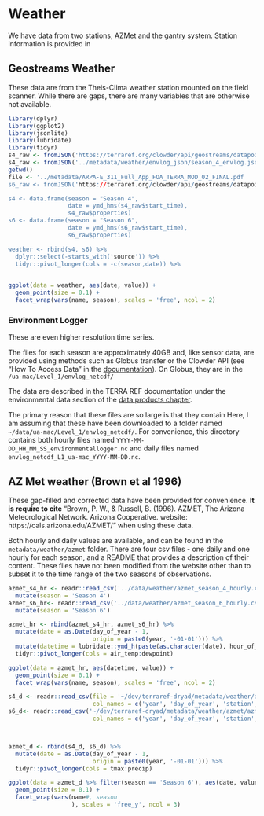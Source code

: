 # Weather

We have data from two stations, AZMet and the gantry system. Station information is provided in 


## Geostreams Weather

These data are from the Theis-Clima weather station mounted on the field scanner. While there are gaps, there are many variables that are otherwise not available.

```r
library(dplyr)
library(ggplot2)
library(jsonlite)
library(lubridate)
library(tidyr)
s4_raw <- fromJSON('https://terraref.org/clowder/api/geostreams/datapoints?stream_id=46431&since=2017-04-20&until=2017-09-18', flatten = FALSE)
s4_raw <- fromJSON('../metadata/weather/envlog_json/season_4_envlog.json', flatten = FALSE)
getwd()
file <- '../metadata/ARPA-E_311_Full_App_FOA_TERRA_MOD_02_FINAL.pdf
s6_raw <- fromJSON('https://terraref.org/clowder/api/geostreams/datapoints?stream_id=46431&since=2018-04-06&until=2018-08-01', flatten = FALSE)

s4 <- data.frame(season = "Season 4", 
                 date = ymd_hms(s4_raw$start_time),
                 s4_raw$properties)
s6 <- data.frame(season = "Season 6", 
                 date = ymd_hms(s6_raw$start_time),
                 s6_raw$properties)

weather <- rbind(s4, s6) %>% 
  dplyr::select(-starts_with('source')) %>% 
  tidyr::pivot_longer(cols = -c(season,date)) %>% 
 

```


```r
ggplot(data = weather, aes(date, value)) +
  geom_point(size = 0.1) +
  facet_wrap(vars(name, season), scales = 'free', ncol = 2)
```

### Environment Logger

These are even higher resolution time series.

The files for each season are approximately 40GB and, like sensor data, are provided using methods such as Globus transfer or the Clowder API (see "How To Access Data" in the [documentation](https://docs.terraref.org/user-manual/how-to-access-data)). On Globus, they are in the `/ua-mac/Level_1/envlog_netcdf/`

The data are described in the TERRA REF documentation under the environmental data section of the [data products chapter](https://docs.terraref.org/user-manual/data-products/environmental-conditions).

The primary reason that these files are so large is that they contain 
Here, I am assuming that these have been downloaded to a folder named `~/data/ua-mac/Level_1/envlog_netcdf/`. For convenience, this directory contains both hourly files named `YYYY-MM-DD_HH_MM_SS_environmentallogger.nc` and daily files named `envlog_netcdf_L1_ua-mac_YYYY-MM-DD.nc`.


## AZ Met weather (Brown et al 1996)

These gap-filled and corrected data have been provided for convenience. **It is require to cite** "Brown, P. W., & Russell, B. (1996). AZMET, The Arizona Meteorological Network. Arizona Cooperative. website: https://cals.arizona.edu/AZMET/" when using these data. 

Both hourly and daily values are available, and can be found in the `metadata/weather/azmet` folder. There are four csv files - one daily and one hourly for each season, and a README that provides a description of their content. These files have not been modified from the website other than to subset it to the time range of the two seasons of observations.

```r
azmet_s4_hr <- readr::read_csv('../data/weather/azmet_season_4_hourly.csv') %>% 
  mutate(season = 'Season 4')
azmet_s6_hr<- readr::read_csv('../data/weather/azmet_season_6_hourly.csv') %>% 
  mutate(season = 'Season 6')

azmet_hr <- rbind(azmet_s4_hr, azmet_s6_hr) %>% 
  mutate(date = as.Date(day_of_year - 1, 
                        origin = paste0(year, '-01-01'))) %>% 
  mutate(datetime = lubridate::ymd_h(paste(as.character(date), hour_of_day))) %>% 
  tidyr::pivot_longer(cols = air_temp:dewpoint)


```


```r

ggplot(data = azmet_hr, aes(datetime, value)) +
  geom_point(size = 0.1) +
  facet_wrap(vars(name, season), scales = 'free', ncol = 2)

```

```r
s4_d <- readr::read_csv(file = '~/dev/terraref-dryad/metadata/weather/azmet/azmet_2017_daily.csv', 
                        col_names = c('year', 'day_of_year', 'station', 'tmax', 'tmin', 'tmean', 'rhmax', 'rhmin', 'rhmean', 'vpdmean', 'solarrad_total', 'precip')) %>% mutate(season = 'Season 4')
s6_d<- readr::read_csv('~/dev/terraref-dryad/metadata/weather/azmet/azmet_2018_daily.csv', , 
                        col_names = c('year', 'day_of_year', 'station', 'tmax', 'tmin', 'tmean', 'rhmax', 'rhmin', 'rhmean', 'vpdmean', 'solarrad_total', 'precip'))%>% mutate(season = 'Season 6')



azmet_d <- rbind(s4_d, s6_d) %>% 
  mutate(date = as.Date(day_of_year - 1, 
                        origin = paste0(year, '-01-01'))) %>% 
  tidyr::pivot_longer(cols = tmax:precip)

ggplot(data = azmet_d %>% filter(season == 'Season 6'), aes(date, value)) +
  geom_point(size = 0.1) +
  facet_wrap(vars(name#, season
                  ), scales = 'free_y', ncol = 3)

```
